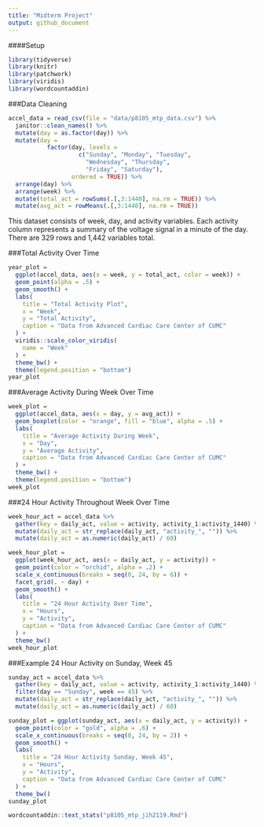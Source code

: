```yaml
---
title: "Midterm Project"
output: github_document
---
```


####Setup

```r
library(tidyverse)
library(knitr)
library(patchwork)
library(viridis)
library(wordcountaddin)
```

###Data Cleaning

```r
accel_data = read_csv(file = "data/p8105_mtp_data.csv") %>% 
  janitor::clean_names() %>% 
  mutate(day = as.factor(day)) %>% 
  mutate(day = 
           factor(day, levels = 
                    c("Sunday", "Monday", "Tuesday", 
                      "Wednesday", "Thursday",
                      "Friday", "Saturday"), 
                  ordered = TRUE)) %>% 
  arrange(day) %>% 
  arrange(week) %>% 
  mutate(total_act = rowSums(.[,3:1440], na.rm = TRUE)) %>% 
  mutate(avg_act = rowMeans(.[,3:1440], na.rm = TRUE))
```

This dataset consists of week, day, and activity variables. Each activity column represents a summary of the voltage signal in a minute of the day. There are 329 rows and 1,442 variables total.

###Total Activity Over Time

```r
year_plot = 
  ggplot(accel_data, aes(x = week, y = total_act, color = week)) +
  geom_point(alpha = .5) +
  geom_smooth() +
  labs(
    title = "Total Activity Plot",
    x = "Week",
    y = "Total Activity",
    caption = "Data from Advanced Cardiac Care Center of CUMC"
  ) +
  viridis::scale_color_viridis(
    name = "Week"
  ) + 
  theme_bw() + 
  theme(legend.position = "bottom")
year_plot
```

###Average Activity During Week Over Time

```r
week_plot = 
  ggplot(accel_data, aes(x = day, y = avg_act)) + 
  geom_boxplot(color = "orange", fill = "blue", alpha = .5) +
  labs(
    title = "Average Activity During Week",
    x = "Day",
    y = "Average Activity",
    caption = "Data from Advanced Cardiac Care Center of CUMC"
  ) +
  theme_bw() + 
  theme(legend.position = "bottom")
week_plot
```

###24 Hour Activity Throughout Week Over Time

```r
week_hour_act = accel_data %>% 
  gather(key = daily_act, value = activity, activity_1:activity_1440) %>%
  mutate(daily_act = str_replace(daily_act, "activity_", "")) %>% 
  mutate(daily_act = as.numeric(daily_act) / 60)

week_hour_plot = 
  ggplot(week_hour_act, aes(x = daily_act, y = activity)) +
  geom_point(color = "orchid", alpha = .2) +
  scale_x_continuous(breaks = seq(0, 24, by = 6)) +
  facet_grid(. ~ day) +
  geom_smooth() +
  labs(
    title = "24 Hour Activity Over Time",
    x = "Hours",
    y = "Activity",
    caption = "Data from Advanced Cardiac Care Center of CUMC"
  ) +
  theme_bw() 
week_hour_plot
```

###Example 24 Hour Activity on Sunday, Week 45

```r
sunday_act = accel_data %>% 
  gather(key = daily_act, value = activity, activity_1:activity_1440) %>%
  filter(day == "Sunday", week == 45) %>% 
  mutate(daily_act = str_replace(daily_act, "activity_", "")) %>% 
  mutate(daily_act = as.numeric(daily_act) / 60)

sunday_plot = ggplot(sunday_act, aes(x = daily_act, y = activity)) +
  geom_point(color = "gold", alpha = .6) +
  scale_x_continuous(breaks = seq(0, 24, by = 2)) +
  geom_smooth() +
  labs(
    title = "24 Hour Activity Sunday, Week 45",
    x = "Hours",
    y = "Activity",
    caption = "Data from Advanced Cardiac Care Center of CUMC"
  ) +
  theme_bw() 
sunday_plot
```




```r
wordcountaddin::text_stats("p8105_mtp_jih2119.Rmd")
```


